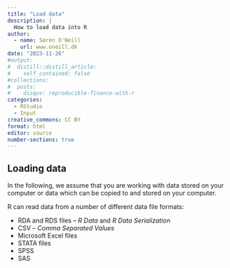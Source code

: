 ```yaml
---
title: "Load data"
description: |
  How to load data into R
author:
  - name: Søren O'Neill
    url: www.oneill.dk
date: "2023-11-26"
#output:
#  distill::distill_article:
#    self_contained: false
#collections:
#  posts:
#    disqus: reproducible-finance-with-r
categories:
  - RStudio
  - Input
creative_commons: CC BY
format: html
editor: source
number-sections: true
---
```


## Loading data 

In the following, we assume that you are working with data stored on your computer or data which can be copied to and stored on your computer.

R can read data from a number of different data file formats:

* RDA and RDS files -- _R Data_ and _R Data Serialization_ 
* CSV -- _Comma Separated Values_
* Microsoft Excel files 
* STATA files
* SPSS
* SAS

<script src="https://giscus.app/client.js"
        data-repo="sorenoneill/r4phd"
        data-repo-id="R_kgDOJ9etDQ"
        data-category="Announcements"
        data-category-id="DIC_kwDOJ9etDc4CYApF"
        data-mapping="pathname"
        data-strict="0"
        data-reactions-enabled="0"
        data-emit-metadata="0"
        data-input-position="bottom"
        data-theme="cobalt"
        data-lang="en"
        crossorigin="anonymous"
        async>
</script>